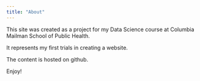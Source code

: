 ```yaml
---
title: "About"
---
```


This site was created as a project for my Data Science course at Columbia Mailman School of Public Health. 

It represents my first trials in creating a website. 

The content is hosted on github.

Enjoy!

